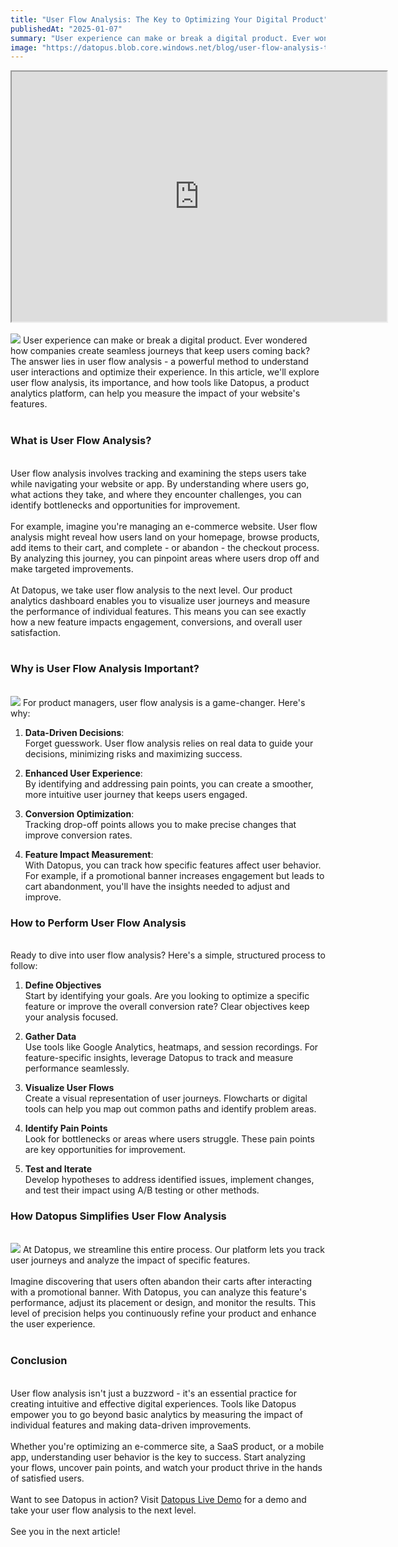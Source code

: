 ```yaml
---
title: "User Flow Analysis: The Key to Optimizing Your Digital Product"
publishedAt: "2025-01-07"
summary: "User experience can make or break a digital product. Ever wondered how companies create seamless journeys that keep users coming back? The answer lies in user flow analysis  -  a powerful method to understand user interactions and optimize their experience. In this article, we'll explore user flow analysis, its importance, and how tools like Datopus, a product analytics platform, can help you measure the impact of your website's features."
image: "https://datopus.blob.core.windows.net/blog/user-flow-analysis-the-key-to-optimizing-your-digital-product.jpg"
---
```

<div class="flex justify-center">
	<iframe class="blog-video" width="600" height="400" src="https://www.youtube.com/embed/j6rq6q3gDXo" allow="fullscreen"></iframe>
</div>
<br>

<img class="blog-image" src="https://datopus.blob.core.windows.net/blog/user-flow-analysis-the-key-to-optimizing-your-digital-product.jpg" />
User experience can make or break a digital product. Ever wondered how companies create seamless journeys that keep users coming back? The answer lies in user flow analysis  -  a powerful method to understand user interactions and optimize their experience. In this article, we'll explore user flow analysis, its importance, and how tools like <span class="text-primary">Datopus</span>, a product analytics platform, can help you measure the impact of your website's features.
<br><br>

### **What is User Flow Analysis?**  
<br>
User flow analysis involves tracking and examining the steps users take while navigating your website or app. By understanding where users go, what actions they take, and where they encounter challenges, you can identify bottlenecks and opportunities for improvement.  
<br><br>
For example, imagine you're managing an e-commerce website. User flow analysis might reveal how users land on your homepage, browse products, add items to their cart, and complete - or abandon - the checkout process. By analyzing this journey, you can pinpoint areas where users drop off and make targeted improvements.  
<br><br>
At <span class="text-primary">Datopus</span>, we take user flow analysis to the next level. Our product analytics dashboard enables you to visualize user journeys and measure the performance of individual features. This means you can see exactly how a new feature impacts engagement, conversions, and overall user satisfaction.
<br><br>

### **Why is User Flow Analysis Important?**  
<br>
<img class="blog-image" src="https://datopus.blob.core.windows.net/blog/user-flow-analysis-the-key-to-optimizing-your-digital-product-1.jpg" />
For product managers, user flow analysis is a game-changer. Here's why:  

1. **Data-Driven Decisions**:  
   Forget guesswork. User flow analysis relies on real data to guide your decisions, minimizing risks and maximizing success.  

2. **Enhanced User Experience**:  
   By identifying and addressing pain points, you can create a smoother, more intuitive user journey that keeps users engaged.  

3. **Conversion Optimization**:  
   Tracking drop-off points allows you to make precise changes that improve conversion rates.  

4. **Feature Impact Measurement**:  
   With <span class="text-primary">Datopus</span>, you can track how specific features affect user behavior. For example, if a promotional banner increases engagement but leads to cart abandonment, you'll have the insights needed to adjust and improve.  

### **How to Perform User Flow Analysis**  
<br>
Ready to dive into user flow analysis? Here's a simple, structured process to follow:  

1. **Define Objectives**  
Start by identifying your goals. Are you looking to optimize a specific feature or improve the overall conversion rate? Clear objectives keep your analysis focused.  

2. **Gather Data**  
Use tools like Google Analytics, heatmaps, and session recordings. For feature-specific insights, leverage <span class="text-primary">Datopus</span> to track and measure performance seamlessly.  

3. **Visualize User Flows**  
Create a visual representation of user journeys. Flowcharts or digital tools can help you map out common paths and identify problem areas.  

4. **Identify Pain Points**  
Look for bottlenecks or areas where users struggle. These pain points are key opportunities for improvement.  

5. **Test and Iterate**  
Develop hypotheses to address identified issues, implement changes, and test their impact using A/B testing or other methods.  

### **How Datopus Simplifies User Flow Analysis**  
<br>
<img class="blog-image" src="https://datopus.blob.core.windows.net/blog/user-flow-analysis-the-key-to-optimizing-your-digital-product-2.jpg" />
At <span class="text-primary">Datopus</span>, we streamline this entire process. Our platform lets you track user journeys and analyze the impact of specific features.  
<br><br>
Imagine discovering that users often abandon their carts after interacting with a promotional banner. With <span class="text-primary">Datopus</span>, you can analyze this feature's performance, adjust its placement or design, and monitor the results. This level of precision helps you continuously refine your product and enhance the user experience.
<br><br>

### **Conclusion**  
<br>
User flow analysis isn't just a buzzword - it's an essential practice for creating intuitive and effective digital experiences. Tools like <span class="text-primary">Datopus</span> empower you to go beyond basic analytics by measuring the impact of individual features and making data-driven improvements.  
<br><br>
Whether you're optimizing an e-commerce site, a SaaS product, or a mobile app, understanding user behavior is the key to success. Start analyzing your flows, uncover pain points, and watch your product thrive in the hands of satisfied users.  
<br><br>
Want to see <span class="text-primary">Datopus</span> in action? Visit <a href="https://app.datopus.io/demo-use-cases" class="text-primary">Datopus Live Demo</a> for a demo and take your user flow analysis to the next level.  
<br><br>
See you in the next article!